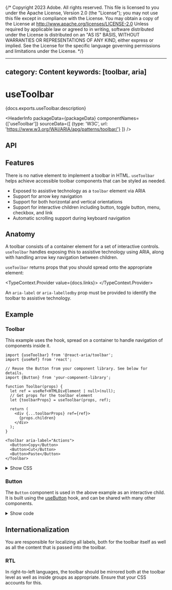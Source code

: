 {/* Copyright 2023 Adobe. All rights reserved.
This file is licensed to you under the Apache License, Version 2.0 (the "License");
you may not use this file except in compliance with the License. You may obtain a copy
of the License at http://www.apache.org/licenses/LICENSE-2.0
Unless required by applicable law or agreed to in writing, software distributed under
the License is distributed on an "AS IS" BASIS, WITHOUT WARRANTIES OR REPRESENTATIONS
OF ANY KIND, either express or implied. See the License for the specific language
governing permissions and limitations under the License. */}



---
category: Content
keywords: [toolbar, aria]
---

# useToolbar

<PageDescription>{docs.exports.useToolbar.description}</PageDescription>

<HeaderInfo
  packageData={packageData}
  componentNames={['useToolbar']}
  sourceData={[
    {type: 'W3C', url: 'https://www.w3.org/WAI/ARIA/apg/patterns/toolbar/'}
  ]} />

## API

<FunctionAPI function={docs.exports.useToolbar} links={docs.links} />

## Features

There is no native element to implement a toolbar in HTML. `useToolbar`
helps achieve accessible toolbar components that can be styled as needed.

* Exposed to assistive technology as a `toolbar` element via ARIA
* Support for arrow key navigation
* Support for both horizontal and vertical orientations
* Support for interactive children including button, toggle button, menu, checkbox, and link
* Automatic scrolling support during keyboard navigation

## Anatomy

<Anatomy />

A toolbar consists of a container element for a set of interactive controls.
`useToolbar` handles exposing this to assistive technology using ARIA, along with
 handling arrow key navigation between children.

`useToolbar` returns props that you should spread onto the appropriate element:

<TypeContext.Provider value={docs.links}>
  <InterfaceType properties={docs.links[docs.exports.useToolbar.return.id].properties} />
</TypeContext.Provider>

An `aria-label` or `aria-labelledby` prop must be provided to identify the toolbar to assistive technology.

## Example

### Toolbar

This example uses the <TypeLink links={docs.links} type={docs.exports.useToolbar} /> hook, spread on a container to handle
navigation of components inside it.

```tsx example
import {useToolbar} from '@react-aria/toolbar';
import {useRef} from 'react';

// Reuse the Button from your component library. See below for details.
import {Button} from 'your-component-library';

function Toolbar(props) {
  let ref = useRef<HTMLDivElement | null>(null);
  // Get props for the toolbar element
  let {toolbarProps} = useToolbar(props, ref);

  return (
    <div {...toolbarProps} ref={ref}>
      {props.children}
    </div>
  );
}

<Toolbar aria-label="Actions">
  <Button>Copy</Button>
  <Button>Cut</Button>
  <Button>Paste</Button>
</Toolbar>
```

<details>
  <summary style={{fontWeight: 'bold'}}><ChevronRight size="S" /> Show CSS</summary>

```css
[role=toolbar] {
  --separator-color: var(--spectrum-global-color-gray-500);
  display: flex;
  flex-wrap: wrap;
  gap: 5px;
}
```

</details>

### Button

The `Button` component is used in the above example as an interactive child. It is built using the [useButton](useButton.html) hook, and can be shared with many other components.

<details>
  <summary style={{fontWeight: 'bold'}}><ChevronRight size="S" /> Show code</summary>

```tsx example export=true render=false
import {useButton} from '@react-aria/button';

function Button(props) {
  let {children} = props;
  let ref = useRef<HTMLButtonElement | null>(null);
  let {buttonProps, isPressed} = useButton({
    ...props,
    elementType: 'span'
  }, ref);

  return (
    <span
      {...buttonProps}
      style={{
        background: isPressed ? '#bbb' : '#aaa',
        color: 'black',
        cursor: 'default',
        padding: '5px 10px'
      }}
      ref={ref}>
      {children}
    </span>
  );
}
```

</details>

## Internationalization

You are responsible for localizing all labels, both for the toolbar itself as well as all the
content that is passed into the toolbar.

### RTL

In right-to-left languages, the toolbar should be mirrored both at the toolbar level as well as inside groups as appropriate.
Ensure that your CSS accounts for this.
